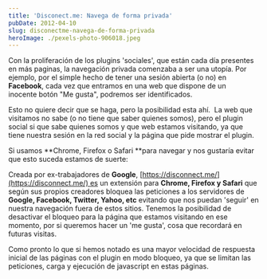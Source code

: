 ```yaml
---
title: 'Disconect.me: Navega de forma privada'
pubDate: 2012-04-10
slug: disconectme-navega-de-forma-privada
heroImage: ./pexels-photo-906018.jpeg
---
```


Con la proliferación de los plugins 'sociales', que están cada día presentes en más paginas, la navegación privada comenzaba a ser una utopía. Por ejemplo, por el simple hecho de tener una sesión abierta (o no) en **Facebook**, cada vez que entramos en una web que dispone de un inocente botón "Me gusta", podremos ser identificados.

Esto no quiere decir que se haga, pero la posibilidad esta ahí.  La web que visitamos no sabe (o no tiene que saber quienes somos), pero el plugin social si que sabe quienes somos y que web estamos visitando, ya que tiene nuestra sesión en la red social y la página que pide mostrar el plugin.

Si usamos **Chrome, Firefox o Safari **para navegar y nos gustaría evitar que esto suceda estamos de suerte:

Creada por ex-trabajadores de **Google**, [https://disconnect.me/](https://disconnect.me/) es un extensión para **Chrome, Firefox y Safari** que según sus propios creadores bloquea las peticiones a los servidores de **Google, Facebook, Twitter, Yahoo, etc** evitando que nos puedan 'seguir' en nuestra navegación fuera de estos sitios. Tenemos la posibilidad de desactivar el bloqueo para la página que estamos visitando en ese momento, por si queremos hacer un 'me gusta', cosa que recordará en futuras visitas.

Como pronto lo que si hemos notado es una mayor velocidad de respuesta inicial de las páginas con el plugin en modo bloqueo, ya que se limitan las peticiones, carga y ejecución de javascript en estas páginas.
